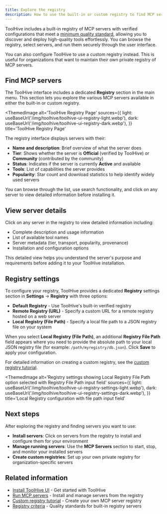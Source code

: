 ```yaml
---
title: Explore the registry
description: How to use the built-in or custom registry to find MCP servers.
---
```



ToolHive includes a built-in registry of MCP servers with verified
configurations that meet a
[minimum quality standard](../concepts/registry-criteria.md), allowing you to
discover and deploy high-quality tools effortlessly. You can browse the
registry, select servers, and run them securely through the user interface.

You can also configure ToolHive to use a custom registry instead. This is useful
for organizations that want to maintain their own private registry of MCP
servers.

## Find MCP servers

The ToolHive interface includes a dedicated **Registry** section in the main
menu. This section lets you explore the various MCP servers available in either
the built-in or custom registry.

<ThemedImage
  alt='ToolHive Registry Page'
  sources={{
    light: useBaseUrl('/img/toolhive/toolhive-ui-registry-light.webp'),
    dark: useBaseUrl('/img/toolhive/toolhive-ui-registry-dark.webp'),
  }}
  title='ToolHive Registry Page'
></ThemedImage>

The registry interface displays servers with their:

- **Name and description**: Brief overview of what the server does
- **Tier**: Shows whether the server is **Official** (verified by ToolHive) or
  **Community** (contributed by the community)
- **Status**: Indicates if the server is currently **Active** and available
- **Tools**: List of capabilities the server provides
- **Popularity**: Star count and download statistics to help identify widely
  used servers

You can browse through the list, use search functionality, and click on any
server to view detailed information before installing it.

## View server details

Click on any server in the registry to view detailed information including:

- Complete description and usage information
- List of available tool names
- Server metadata (tier, transport, popularity, provenance)
- Installation and configuration options

This detailed view helps you understand the server's purpose and requirements
before adding it to your ToolHive installation.

## Registry settings

To configure your registry, ToolHive provides a dedicated **Registry** settings
section in **Settings** → **Registry** with three options:

- **Default Registry** - Use ToolHive's built-in verified registry
- **Remote Registry (URL)** - Specify a custom URL for a remote registry hosted
  on a web server
- **Local Registry (File Path)** - Specify a local file path to a JSON registry
  file on your system

When you select **Local Registry (File Path)**, an additional **Registry File
Path** field appears where you need to provide the absolute path to your local
JSON registry file (for example: `/path/myregistry/db.json`). Click **Save** to
apply your configuration.

For detailed information on creating a custom registry, see the
[custom registry tutorial](../tutorials/custom-registry.mdx).

<ThemedImage
  alt='Registry settings showing Local Registry File Path option selected with Registry File Path input field'
  sources={{
    light: useBaseUrl('/img/toolhive/toolhive-ui-registry-settings-light.webp'),
    dark: useBaseUrl('/img/toolhive/toolhive-ui-registry-settings-dark.webp'),
  }}
  title='Local Registry configuration with file path input field'
></ThemedImage>

## Next steps

After exploring the registry and finding servers you want to use:

- **Install servers**: Click on servers from the registry to install and
  configure them for your environment
- **Manage running servers**: Use the **MCP Servers** section to start, stop,
  and monitor your installed servers
- **Create custom registries**: Set up your own private registry for
  organization-specific servers

## Related information

- [Install ToolHive UI](./install.mdx) - Get started with ToolHive
- [Run MCP servers](./run-mcp-servers.md) - Install and manage servers from the
  registry
- [Custom registry tutorial](../tutorials/custom-registry.mdx) - Create your own
  MCP server registry
- [Registry criteria](../concepts/registry-criteria.md) - Quality standards for
  built-in registry servers

